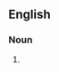 {{also|bedbaths}}

==English==

===Noun===
{{head|en|noun plural form}}

# {{plural of|bed-bath|lang=en}}